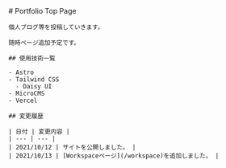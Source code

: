 
<Layout title={SITE_TITLE} description={SITE_DESCRIPTION}>
  <main class="container prose mx-auto p-4">
    # Portfolio Top Page

    個人ブログ等を投稿していきます。

    随時ページ追加予定です。

    ## 使用技術一覧

    - Astro
    - Tailwind CSS
      - Daisy UI
    - MicroCMS
    - Vercel

    ## 変更履歴

    | 日付 | 変更内容 |
    | --- | --- |
    | 2021/10/12 | サイトを公開しました。 |
    | 2021/10/13 | [Workspaceページ](/workspace)を追加しました。 |
  </main>
</Layout>
